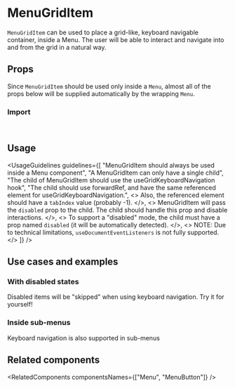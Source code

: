 
<Meta of={MenuGridItemStories} />

# MenuGridItem

<code>MenuGridItem</code> can be used to place a grid-like, keyboard navigable container, inside a Menu. The user will be
able to interact and navigate into and from the grid in a natural way.

<Canvas of={MenuGridItemStories.Overview} />

## Props

Since <code>MenuGridItem</code> should be used only inside a <code>Menu</code>, almost all of the props below will be supplied automatically by the wrapping <code>Menu</code>.

### Import

```js
import { MenuGridItem } from "@vibe/core";
```

<PropsTable />

## Usage

<UsageGuidelines
  guidelines={[
    "MenuGridItem should always be used inside a Menu component",
    "A MenuGridItem can only have a single child",
    "The child of MenuGridItem should use the useGridKeyboardNavigation hook",
    "The child should use forwardRef, and have the same referenced element for useGridKeyboardNavigation.",
    <>
      Also, the referenced element should have a <code>tabIndex</code> value (probably -1).
    </>,
    <>
      MenuGridItem will pass the <code>disabled</code> prop to the child. The child should handle this prop and disable
      interactions.
    </>,
    <>
      To support a "disabled" mode, the child must have a prop named <code>disabled</code> (it will be automatically
      detected).
    </>,
    <>
      NOTE: Due to technical limitations, <code>useDocumentEventListeners</code> is not fully supported.
    </>
  ]}
/>

<TipOtherMenuItemComponents />

## Use cases and examples

### With disabled states

Disabled items will be "skipped" when using keyboard navigation. Try it for yourself!

<Canvas of={MenuGridItemStories.WithDisabledStates} />

### Inside sub-menus

Keyboard navigation is also supported in sub-menus

<Canvas of={MenuGridItemStories.InsideSubMenus} />

## Related components

<RelatedComponents componentsNames={["Menu", "MenuButton"]} />

